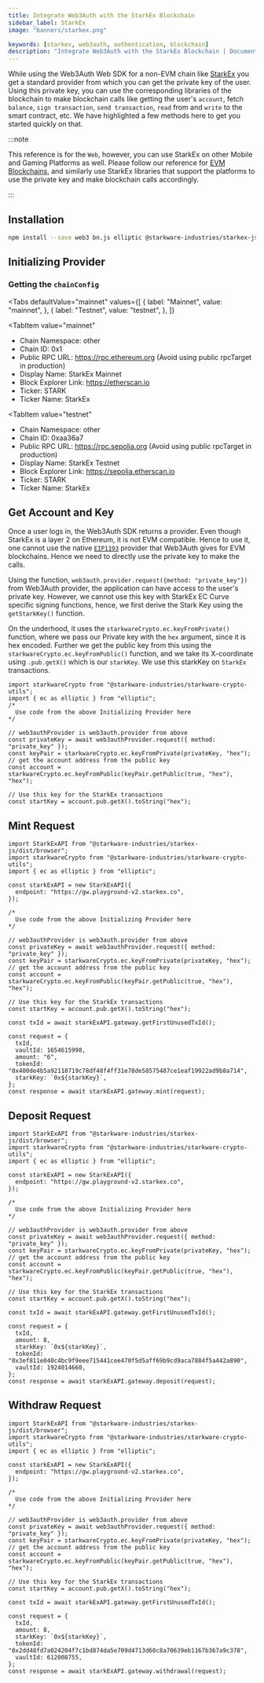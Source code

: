 ```yaml
---
title: Integrate Web3Auth with the StarkEx Blockchain
sidebar_label: StarkEx
image: "banners/starkex.png"

keywords: [starkex, web3auth, authentication, blockchain]
description: "Integrate Web3Auth with the StarkEx Blockchain | Documentation - Web3Auth"
---
```



While using the Web3Auth Web SDK for a non-EVM chain like [StarkEx](https://starkware.co/starkex/)
you get a standard provider from which you can get the private key of the user. Using this private
key, you can use the corresponding libraries of the blockchain to make blockchain calls like getting
the user's `account`, fetch `balance`, `sign transaction`, `send transaction`, `read` from and
`write` to the smart contract, etc. We have highlighted a few methods here to get you started
quickly on that.

:::note

This reference is for the `Web`, however, you can use StarkEx on other Mobile and Gaming Platforms
as well. Please follow our reference for [EVM Blockchains](/connect-blockchain/evm/), and similarly
use StarkEx libraries that support the platforms to use the private key and make blockchain calls
accordingly.

:::

## Installation

```bash npm2yarn
npm install --save web3 bn.js elliptic @starkware-industries/starkex-js @starkware-industries/starkware-crypto-utils
```

## Initializing Provider

### Getting the `chainConfig`

<Tabs
 defaultValue="mainnet"
  values={[
    { label: "Mainnet", value: "mainnet", },
    { label: "Testnet", value: "testnet", },
  ]}
>
<TabItem
  value="mainnet"
>

- Chain Namespace: other
- Chain ID: 0x1
- Public RPC URL: https://rpc.ethereum.org (Avoid using public rpcTarget in production)
- Display Name: StarkEx Mainnet
- Block Explorer Link: https://etherscan.io
- Ticker: STARK
- Ticker Name: StarkEx

</TabItem>

<TabItem
  value="testnet"
>

- Chain Namespace: other
- Chain ID: 0xaa36a7
- Public RPC URL: https://rpc.sepolia.org (Avoid using public rpcTarget in production)
- Display Name: StarkEx Testnet
- Block Explorer Link: https://sepolia.etherscan.io
- Ticker: STARK
- Ticker Name: StarkEx

</TabItem>
</Tabs>

## Get Account and Key

Once a user logs in, the Web3Auth SDK returns a provider. Even though StarkEx is a layer 2 on
Ethereum, it is not EVM compatible. Hence to use it, one cannot use the native
[`EIP1193`](https://eips.ethereum.org/EIPS/eip-1193) provider that Web3Auth gives for EVM
blockchains. Hence we need to directly use the private key to make the calls.

Using the function, `web3auth.provider.request({method: "private_key"})` from Web3Auth provider, the
application can have access to the user's private key. However, we cannot use this key with StarkEx
EC Curve specific signing functions, hence, we first derive the Stark Key using the `getStarkKey()`
function.

On the underhood, it uses the `starkwareCrypto.ec.keyFromPrivate()` function, where we pass our
Private key with the `hex` argument, since it is hex encoded. Further we get the public key from
this using the `starkwareCrypto.ec.keyFromPublic()` function, and we take its X-coordinate using
`.pub.getX()` which is our `starkKey`. We use this starkKey on `StarkEx` transactions.

```tsx
import starkwareCrypto from "@starkware-industries/starkware-crypto-utils";
import { ec as elliptic } from "elliptic";
/*
  Use code from the above Initializing Provider here
*/

// web3authProvider is web3auth.provider from above
const privateKey = await web3authProvider.request({ method: "private_key" });
const keyPair = starkwareCrypto.ec.keyFromPrivate(privateKey, "hex");
// get the account address from the public key
const account = starkwareCrypto.ec.keyFromPublic(keyPair.getPublic(true, "hex"), "hex");

// Use this key for the StarkEx transactions
const startKey = account.pub.getX().toString("hex");
```

## Mint Request

```tsx
import StarkExAPI from "@starkware-industries/starkex-js/dist/browser";
import starkwareCrypto from "@starkware-industries/starkware-crypto-utils";
import { ec as elliptic } from "elliptic";

const starkExAPI = new StarkExAPI({
  endpoint: "https://gw.playground-v2.starkex.co",
});

/*
  Use code from the above Initializing Provider here
*/

// web3authProvider is web3auth.provider from above
const privateKey = await web3authProvider.request({ method: "private_key" });
const keyPair = starkwareCrypto.ec.keyFromPrivate(privateKey, "hex");
// get the account address from the public key
const account = starkwareCrypto.ec.keyFromPublic(keyPair.getPublic(true, "hex"), "hex");

// Use this key for the StarkEx transactions
const startKey = account.pub.getX().toString("hex");

const txId = await starkExAPI.gateway.getFirstUnusedTxId();

const request = {
  txId,
  vaultId: 1654615998,
  amount: "6",
  tokenId: "0x400de4b5a92118719c78df48f4ff31e78de58575487ce1eaf19922ad9b8a714",
  starkKey: `0x${starkKey}`,
};
const response = await starkExAPI.gateway.mint(request);
```

## Deposit Request

```tsx
import StarkExAPI from "@starkware-industries/starkex-js/dist/browser";
import starkwareCrypto from "@starkware-industries/starkware-crypto-utils";
import { ec as elliptic } from "elliptic";

const starkExAPI = new StarkExAPI({
  endpoint: "https://gw.playground-v2.starkex.co",
});

/*
  Use code from the above Initializing Provider here
*/

// web3authProvider is web3auth.provider from above
const privateKey = await web3authProvider.request({ method: "private_key" });
const keyPair = starkwareCrypto.ec.keyFromPrivate(privateKey, "hex");
// get the account address from the public key
const account = starkwareCrypto.ec.keyFromPublic(keyPair.getPublic(true, "hex"), "hex");

// Use this key for the StarkEx transactions
const startKey = account.pub.getX().toString("hex");

const txId = await starkExAPI.gateway.getFirstUnusedTxId();

const request = {
  txId,
  amount: 8,
  starkKey: `0x${starkKey}`,
  tokenId: "0x3ef811e040c4bc9f9eee715441cee470f5d5aff69b9cd9aca7884f5a442a890",
  vaultId: 1924014660,
};
const response = await starkExAPI.gateway.deposit(request);
```

## Withdraw Request

```tsx
import StarkExAPI from "@starkware-industries/starkex-js/dist/browser";
import starkwareCrypto from "@starkware-industries/starkware-crypto-utils";
import { ec as elliptic } from "elliptic";

const starkExAPI = new StarkExAPI({
  endpoint: "https://gw.playground-v2.starkex.co",
});

/*
  Use code from the above Initializing Provider here
*/

// web3authProvider is web3auth.provider from above
const privateKey = await web3authProvider.request({ method: "private_key" });
const keyPair = starkwareCrypto.ec.keyFromPrivate(privateKey, "hex");
// get the account address from the public key
const account = starkwareCrypto.ec.keyFromPublic(keyPair.getPublic(true, "hex"), "hex");

// Use this key for the StarkEx transactions
const startKey = account.pub.getX().toString("hex");

const txId = await starkExAPI.gateway.getFirstUnusedTxId();

const request = {
  txId,
  amount: 8,
  starkKey: `0x${starkKey}`,
  tokenId: "0x2dd48fd7a024204f7c1bd874da5e709d4713d60c8a70639eb1167b367a9c378",
  vaultId: 612008755,
};
const response = await starkExAPI.gateway.withdrawal(request);
```
